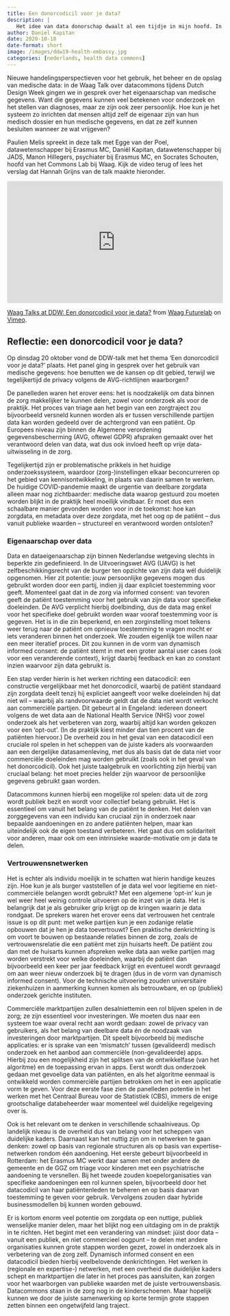 ```yaml
---
title: Een donorcodicil voor je data?
description: |
   Het idee van data donorschap dwaalt al een tijdje in mijn hoofd. In de afgelopen jaren zie ik het vaker als idee genoemd worden, als oplossing om op een verantwoorde manier data te delen voor maatschappelijke vraagstukken. Tijdens de Dutch Design Week ging ik hierover in gesprek bij de Waag.
author: Daniel Kapitan
date: 2020-10-18
date-format: short
image: /images/ddw19-health-embassy.jpg
categories: [nederlands, health data commons]
---
```


Nieuwe handelingsperspectieven voor het gebruik, het beheer en de opslag van medische data: in de Waag Talk over datacommons tijdens Dutch Design Week gingen we in gesprek over het eigenaarschap van medische gegevens. Want die gegevens kunnen veel betekenen voor onderzoek en het stellen van diagnoses, maar ze zijn ook zeer persoonlijk. Hoe kun je het systeem zo inrichten dat mensen altijd zelf de eigenaar zijn van hun medisch dossier en hun medische gegevens, en dat ze zelf kunnen besluiten wanneer ze wat vrijgeven?

Paulien Melis spreekt in deze talk met Egge van der Poel, datawetenschapper bij Erasmus MC, Daniël Kapitan, datawetenschapper bij JADS, Manon Hillegers, psychiater bij Erasmus MC, en Socrates Schouten, hoofd van het Commons Lab bij Waag. Kijk de video terug of lees het verslag dat Hannah Grijns van de talk maakte hieronder.

```{=html}
<div style="padding:56.25% 0 0 0;position:relative;"><iframe src="https://player.vimeo.com/video/469720354?h=befc855b87&autoplay=1&title=0" style="position:absolute;top:0;left:0;width:100%;height:100%;" frameborder="0" allow="autoplay; fullscreen; picture-in-picture" allowfullscreen></iframe></div><script src="https://player.vimeo.com/api/player.js"></script>
<p><a href="https://vimeo.com/469720354">Waag Talks at DDW: Een donorcodicil voor je data?</a> from <a href="https://vimeo.com/waag">Waag Futurelab</a> on <a href="https://vimeo.com">Vimeo</a>.</p>
```

## Reflectie: een donorcodicil voor je data?
Op dinsdag 20 oktober vond de DDW-talk met het thema ‘Een donorcodicil voor je data?’ plaats. Het panel ging in gesprek over het gebruik van medische gegevens: hoe benutten we de kansen op dit gebied, terwijl we tegelijkertijd de privacy volgens de AVG-richtlijnen waarborgen?

De panelleden waren het erover eens: het is noodzakelijk om data binnen de zorg makkelijker te kunnen delen, zowel voor onderzoek als voor de praktijk. Het proces van triage aan het begin van een zorgtraject zou bijvoorbeeld versneld kunnen worden als er tussen verschillende partijen data kan worden gedeeld over de achtergrond van een patiënt. Op Europees niveau zijn binnen de Algemene verordening gegevensbescherming (AVG, oftewel GDPR) afspraken gemaakt over het verantwoord delen van data, wat dus ook invloed heeft op vrije data-uitwisseling in de zorg.

Tegelijkertijd zijn er problematische prikkels in het huidige onderzoekssysteem, waardoor (zorg-)instellingen elkaar beconcurreren op het gebied van kennisontwikkeling, in plaats van daarin samen te werken. De huidige COVID-pandemie maakt de urgentie van deelbare zorgdata alleen maar nog zichtbaarder: medische data waarop gestuurd zou moeten worden blijkt in de praktijk heel moeilijk vindbaar. Er moet dus een schaalbare manier gevonden worden voor in de toekomst: hoe kan zorgdata, en metadata over deze zorgdata, met het oog op de patiënt – dus vanuit publieke waarden – structureel en verantwoord worden ontsloten? 

### Eigenaarschap over data

Data en dataeigenaarschap zijn binnen Nederlandse wetgeving slechts in beperkte zin gedefinieerd. In de Uitvoeringswet AVG (UAVG) is het zelfbeschikkingsrecht van de burger ten opzichte van zijn data wél duidelijk opgenomen. Hier zit potentie: jouw persoonlijke gegevens mogen dus gebruikt worden door een partij, indien jij daar expliciet toestemming voor geeft. Momenteel gaat dat in de zorg via informed consent: van tevoren geeft de patiënt toestemming voor het gebruik van zijn data voor specifieke doeleinden. De AVG verplicht hierbij doelbinding, dus de data mag enkel voor het specifieke doel gebruikt worden waar vooraf toestemming voor is gegeven. Het is in die zin beperkend, en een zorginstelling moet telkens weer terug naar de patiënt om opnieuw toestemming te vragen mocht er iets veranderen binnen het onderzoek. We zouden eigenlijk toe willen naar een meer iteratief proces. Dit zou kunnen in de vorm van dynamisch informed consent: de patiënt stemt in met een groter aantal user cases (ook voor een veranderende context), krijgt daarbij feedback en kan zo constant inzien waarvoor zijn data gebruikt is. 

Een stap verder hierin is het werken richting een datacodicil: een constructie vergelijkbaar met het donorcodicil, waarbij de patiënt standaard zijn zorgdata deelt tenzij hij expliciet aangeeft voor welke doeleinden hij dat niet wil – waarbij als randvoorwaarde geldt dat de data niet wordt verkocht aan commerciële partijen. Dit gebeurt al in Engeland: iedereen doneert volgens de wet data aan de National Health Service (NHS) voor zowel onderzoek als het verbeteren van zorg, waarbij altijd kan worden gekozen voor een ‘opt-out’. (In de praktijk kiest minder dan tien procent van de patiënten hiervoor.) De overheid zou in het geval van een datacodicil een cruciale rol spelen in het scheppen van de juiste kaders als voorwaarden aan een dergelijke datasamenleving, met dus als basis dat de data niet voor commerciële doeleinden mag worden gebruikt (zoals ook in het geval van het donorcodicil). Ook het juiste taalgebruik en voorlichting zijn hierbij van cruciaal belang: het moet precies helder zijn waarvoor de persoonlijke gegevens gebruikt gaan worden.

Datacommons kunnen hierbij een mogelijke rol spelen: data uit de zorg wordt publiek bezit en wordt voor collectief belang gebruikt. Het is essentieel om vanuit het belang van de patiënt te denken. Het delen van zorggegevens van een individu kan cruciaal zijn in onderzoek naar bepaalde aandoeningen en zo andere patiënten helpen, maar kan uiteindelijk ook de eigen toestand verbeteren. Het gaat dus om solidariteit voor anderen, maar ook om een intrinsieke waarde-motivatie om je data te delen.

### Vertrouwensnetwerken

Het is echter als individu moeilijk in te schatten wat hierin handige keuzes zijn. Hoe kun je als burger vaststellen of je data wel voor legitieme en niet-commerciële belangen wordt gebruikt? Met een algemene ‘opt-in’ kun je wel weer heel weinig controle uitvoeren op de inzet van je data. Het is belangrijk dat je als gebruiker grip krijgt op de kringen waarin je data rondgaat. De sprekers waren het erover eens dat vertrouwen het centrale issue is op dit punt: met welke partijen kun je een zodanige relatie opbouwen dat je hen je data toevertrouwt?
Een praktische denkrichting is om voort te bouwen op bestaande relaties binnen de zorg, zoals de vertrouwensrelatie die een patiënt met zijn huisarts heeft. De patiënt zou dan met de huisarts kunnen afspreken welke data aan welke partijen mag worden verstrekt voor welke doeleinden, waarbij de patiënt dan bijvoorbeeld een keer per jaar feedback krijgt en eventueel wordt gevraagd om aan weer nieuw onderzoek bij te dragen (dus in de vorm van dynamisch informed consent). Voor de technische uitvoering zouden universitaire ziekenhuizen in aanmerking kunnen komen als betrouwbare, en op (publiek) onderzoek gerichte instituten.

Commerciële marktpartijen zullen desalniettemin een rol blijven spelen in de zorg; ze zijn essentieel voor investeringen. We moeten dus naar een systeem toe waar overal recht aan wordt gedaan: zowel de privacy van gebruikers, als het belang van deelbare data én de noodzaak van investeringen door marktpartijen. Dit speelt bijvoorbeeld bij medische applicaties: er is sprake van een ‘mismatch’ tussen (gevalideerd) medisch onderzoek en het aanbod aan commerciële (non-gevalideerde) apps. Hierbij zou een mogelijkheid zijn het splitsen van de ontwikkelfase (van het algoritme) en de toepassing ervan in apps. Eerst wordt dus onderzoek gedaan met gevoelige data van patiënten, en als het algoritme eenmaal is ontwikkeld worden commerciële partijen betrokken om het in een applicatie vorm te geven. Voor deze eerste fase zien de panelleden potentie in het werken met het Centraal Bureau voor de Statistiek (CBS), immers de enige grootschalige databeheerder waar momenteel wél duidelijke regelgeving over is. 

Ook is het relevant om te denken in verschillende schaalniveaus. Op landelijk niveau is de overheid dus van belang voor het scheppen van duidelijke kaders. Daarnaast kan het nuttig zijn om in netwerken te gaan denken: zowel op basis van regionale structuren als op basis van expertise-netwerken rondom één aandoening. Het eerste gebeurt bijvoorbeeld in Rotterdam: het Erasmus MC werkt daar samen met onder andere de gemeente en de GGZ om triage voor kinderen met een psychiatrische aandoening te versnellen. Bij het tweede zouden koepelorganisaties van specifieke aandoeningen een rol kunnen spelen, bijvoorbeeld door het datacodicil van haar patiëntenleden te beheren en op basis daarvan toestemming te geven voor gebruik. Vervolgens zouden daar hybride businessmodellen bij kunnen worden gebouwd. 

Er is kortom enorm veel potentie om zorgdata op een nuttige, publiek wenselijke manier delen, maar het blijkt nog een uitdaging om in de praktijk in te richten. Het begint met een verandering van mindset: júist door data – vanuit een publiek, en niet commercieel oogpunt – te delen met andere organisaties kunnen grote stappen worden gezet, zowel in onderzoek als in verbetering van de zorg zelf. Dynamisch informed consent en een datacodicil bieden hierbij veelbelovende denkrichtingen. Het werken in (regionale en expertise-) netwerken, met een overheid die duidelijke kaders schept en marktpartijen die later in het proces pas aansluiten, kan zorgen voor het waarborgen van publieke waarden met de juiste vertrouwensbasis. Datacommons staan in de zorg nog in de kinderschoenen. Maar hopelijk kunnen we door de juiste samenwerking op korte termijn grote stappen zetten binnen een ongetwijfeld lang traject. 